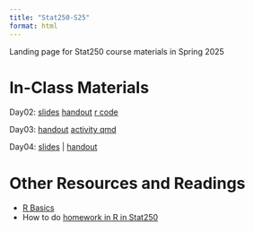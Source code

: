 ```yaml
---
title: "Stat250-S25"
format: html
---
```


Landing page for Stat250 course materials in Spring 2025

# In-Class Materials

Day02: [slides](/slides/02/slides02.html) [handout](/notes/02-permutation/notes02.pdf) [r code](/notes/02-permutation/activity02.html)

Day03: [handout](/notes/03-sampling-dists/notes03.pdf) [activity qmd](/notes/03-sampling-dists/activity03.html)

Day04: [slides](/slides/04/slides04.html) | [handout](/notes/04-probability/04-probability.pdf)

# Other Resources and Readings

- [R Basics](readings/r-basics.html)
- How to do [homework in R in Stat250](readings/r-homework-stat250.html)